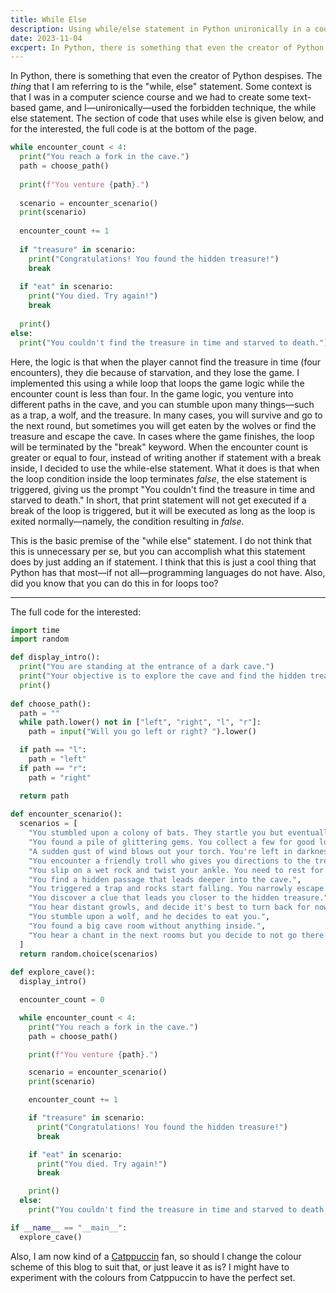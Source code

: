 ```yaml
---
title: While Else
description: Using while/else statement in Python unironically in a code that Kutay wrote
date: 2023-11-04
excpert: In Python, there is something that even the creator of Python despises. The *thing* that I am referring to is the "while, else" statement. Some context is that I was in a computer science course and we had to create some text-based game, and I—unironically—used the forbidden technique, the while else statement. The section of code that uses while else is given below, and for the interested, the full code is at the bottom of the page.
---
```

In Python, there is something that even the creator of Python despises. The *thing* that I am referring to is the "while, else" statement. Some context is that I was in a computer science course and we had to create some text-based game, and I—unironically—used the forbidden technique, the while else statement. The section of code that uses while else is given below, and for the interested, the full code is at the bottom of the page.

```python
while encounter_count < 4:
  print("You reach a fork in the cave.")
  path = choose_path()
  
  print(f"You venture {path}.")
  
  scenario = encounter_scenario()
  print(scenario)
  
  encounter_count += 1
  
  if "treasure" in scenario:
    print("Congratulations! You found the hidden treasure!")
    break
  
  if "eat" in scenario:
    print("You died. Try again!")
    break
  
  print()
else:
  print("You couldn't find the treasure in time and starved to death.")
```

Here, the logic is that when the player cannot find the treasure in time (four encounters), they die because of starvation, and they lose the game. I implemented this using a while loop that loops the game logic while the encounter count is less than four. In the game logic, you venture into different paths in the cave, and you can stumble upon many things—such as a trap, a wolf, and the treasure. In many cases, you will survive and go to the next round, but sometimes you will get eaten by the wolves or find the treasure and escape the cave. In cases where the game finishes, the loop will be terminated by the "break" keyword. When the encounter count is greater or equal to four, instead of writing another if statement with a break inside, I decided to use the while-else statement. What it does is that when the loop condition inside the loop terminates _false_, the else statement is triggered, giving us the prompt "You couldn't find the treasure in time and starved to death." In short, that print statement will not get executed if a break of the loop is triggered, but it will be executed as long as the loop is exited normally—namely, the condition resulting in _false_.

This is the basic premise of the "while else" statement. I do not think that this is unnecessary per se, but you can accomplish what this statement does by just adding an if statement. I think that this is just a cool thing that Python has that most—if not all—programming languages do not have. Also, did you know that you can do this in for loops too?

---

The full code for the interested:
```python
import time
import random

def display_intro():
  print("You are standing at the entrance of a dark cave.")
  print("Your objective is to explore the cave and find the hidden treasure.")
  print()
 
def choose_path():
  path = ""
  while path.lower() not in ["left", "right", "l", "r"]:
    path = input("Will you go left or right? ").lower()

  if path == "l":
    path = "left"
  if path == "r":
    path = "right"

  return path
 
def encounter_scenario():
  scenarios = [
    "You stumbled upon a colony of bats. They startle you but eventually fly away.",
    "You found a pile of glittering gems. You collect a few for good luck.",
    "A sudden gust of wind blows out your torch. You're left in darkness.",
    "You encounter a friendly troll who gives you directions to the treasure.",
    "You slip on a wet rock and twist your ankle. You need to rest for a while.",
    "You find a hidden passage that leads deeper into the cave.",
    "You triggered a trap and rocks start falling. You narrowly escape.",
    "You discover a clue that leads you closer to the hidden treasure.",
    "You hear distant growls, and decide it's best to turn back for now.",
    "You stumble upon a wolf, and he decides to eat you.",
    "You found a big cave room without anything inside.",
    "You hear a chant in the next rooms but you decide to not go there.",
  ]
  return random.choice(scenarios)
 
def explore_cave():
  display_intro()

  encounter_count = 0

  while encounter_count < 4:
    print("You reach a fork in the cave.")
    path = choose_path()

    print(f"You venture {path}.")

    scenario = encounter_scenario()
    print(scenario)

    encounter_count += 1

    if "treasure" in scenario:
      print("Congratulations! You found the hidden treasure!")
      break

    if "eat" in scenario:
      print("You died. Try again!")
      break

    print()
  else:
    print("You couldn't find the treasure in time and starved to death.")

if __name__ == "__main__":
  explore_cave()
```

Also, I am now kind of a [Catppuccin](https://github.com/catppuccin/catppuccin) fan, so should I change the colour scheme of this blog to suit that, or just leave it as is? I might have to experiment with the colours from Catppuccin to have the perfect set.